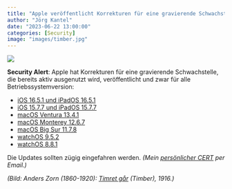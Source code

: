 ```yaml
---
title: "Apple veröffentlicht Korrekturen für eine gravierende Schwachstelle auf allen Plattformen"
author: "Jörg Kantel"
date: "2023-06-22 13:00:00"
categories: [Security]
image: "images/timber.jpg"
---
```


[![](images/timber-b.jpg)](https://d2mpxrrcad19ou.cloudfront.net/item_images/911735/10570871_fullscreen.jpg)

**Security Alert**: Apple hat Korrekturen für eine gravierende Schwachstelle, die bereits
aktiv ausgenutzt wird, veröffentlicht und zwar für alle Betriebssystemversion:

- [iOS 16.5.1 und iPadOS 16.5.1](https://support.apple.com/de-de/HT213814)
- [iOS 15.7.7 und iPadOS 15.7.7](https://support.apple.com/de-de/HT213811)
- [macOS Ventura 13.4.1](https://support.apple.com/de-de/HT213813)
- [macOS Monterey 12.6.7](https://support.apple.com/de-de/HT213810)
- [macOS Big Sur 11.7.8](https://support.apple.com/de-de/HT213809)
- [watchOS 9.5.2](https://support.apple.com/de-de/HT213812)
- [watchOS 8.8.1](https://support.apple.com/de-de/HT213808)

Die Updates sollten zügig eingefahren werden. *(Mein [persönlicher CERT](http://www.gwdg.de/~mreiman1/) per Email.)*

*(Bild: Anders Zorn (1860-1920): [Timret går](https://www.bukowskis.com/en/auctions/601/331-anders-zorn-timret-gar-timber) (Timber), 1916.)*